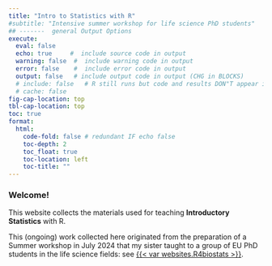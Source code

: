 ```yaml
---
title: "Intro to Statistics with R"
#subtitle: "Intensive summer workshop for life science PhD students"
## -------  general Output Options
execute:     
  eval: false
  echo: true     #  include source code in output
  warning: false  #  include warning code in output
  error: false    #  include error code in output
  output: false   # include output code in output (CHG in BLOCKS)
  # include: false   # R still runs but code and results DON"T appear in output  
  # cache: false
fig-cap-location: top
tbl-cap-location: top
toc: true
format:
  html:
    code-fold: false # redundant IF echo false 
    toc-depth: 2
    toc_float: true
    toc-location: left
    toc-title: ""
---
```



<!-- ::: {.callout-caution collapse="false"} -->
<!-- Webpage construction in progress... -->
<!-- ::: -->


### Welcome! 

This website collects the materials used for teaching **Introductory Statistics** with R.  

This (ongoing) work collected here originated from the preparation of a Summer workshop in July 2024 that my sister taught to a group of EU PhD students in the life science fields: see [{{< var websites.R4biostats >}}]({{< var websites.R4biostats >}}).

 

